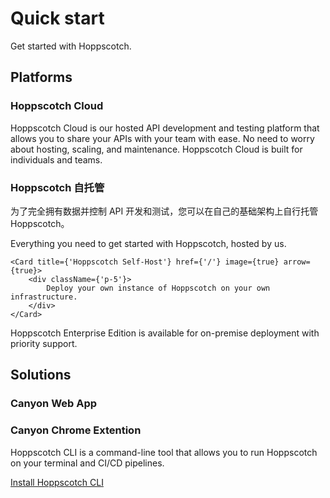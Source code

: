 # Quick start

Get started with Hoppscotch.

## Platforms

### Hoppscotch Cloud

Hoppscotch Cloud is our hosted API development and testing platform that allows you to share your APIs with your team with ease. No need to worry about hosting, scaling, and maintenance. Hoppscotch Cloud is built for individuals and teams.

### Hoppscotch 自托管

为了完全拥有数据并控制 API 开发和测试，您可以在自己的基础架构上自行托管 Hoppscotch。


<Cards>
    <Card title={'Hoppscotch Cloud'} href={'/'} image={true} arrow={true}>
        <div className={'p-5'}>
            Everything you need to get started with Hoppscotch, hosted by us.
        </div>
    </Card>

    <Card title={'Hoppscotch Self-Host'} href={'/'} image={true} arrow={true}>
        <div className={'p-5'}>
            Deploy your own instance of Hoppscotch on your own infrastructure.
        </div>
    </Card>

</Cards>


<Callout type="info" emoji="ℹ️">
    Hoppscotch Enterprise Edition is available for on-premise deployment with priority support.
</Callout>

## Solutions

### Canyon Web App

### Canyon Chrome Extention

Hoppscotch CLI is a command-line tool that allows you to run Hoppscotch on your terminal and CI/CD pipelines.

[Install Hoppscotch CLI]('s')